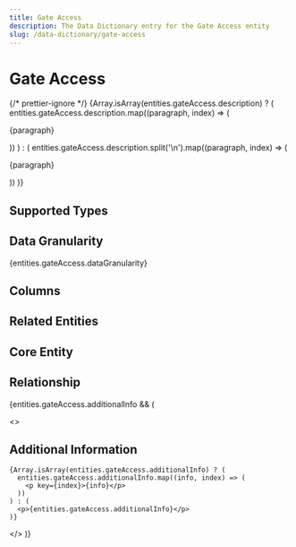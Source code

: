 ```yaml
---
title: Gate Access
description: The Data Dictionary entry for the Gate Access entity
slug: /data-dictionary/gate-access
---
```



# Gate Access

{/* prettier-ignore */}
{Array.isArray(entities.gateAccess.description) ? (
  entities.gateAccess.description.map((paragraph, index) => (
    <p key={index}>{paragraph}</p>
))
) : (
entities.gateAccess.description.split('\n').map((paragraph, index) => (

<p key={index}>{paragraph}</p>
)) )}

## Supported Types

<SupportedTypesTable supportedTypes={entities.gateAccess.supportedTypes} />

## Data Granularity

{entities.gateAccess.dataGranularity}

## Columns

<ColumnsTable columns={entities.gateAccess.columns} />

## Related Entities

<RelatedEntitiesList relatedEntities={entities.gateAccess.relatedEntities} />

## Core Entity

<CoreEntityTable coreEntities={entities.gateAccess.coreEntity} />

## Relationship

<RelationshipTable
  relationship={entities.gateAccess.relationship}
  simple={true}
/>

{entities.gateAccess.additionalInfo && (

  <>
    <h2>Additional Information</h2>

    {Array.isArray(entities.gateAccess.additionalInfo) ? (
      entities.gateAccess.additionalInfo.map((info, index) => (
        <p key={index}>{info}</p>
      ))
    ) : (
      <p>{entities.gateAccess.additionalInfo}</p>
    )}

  </>
)}

